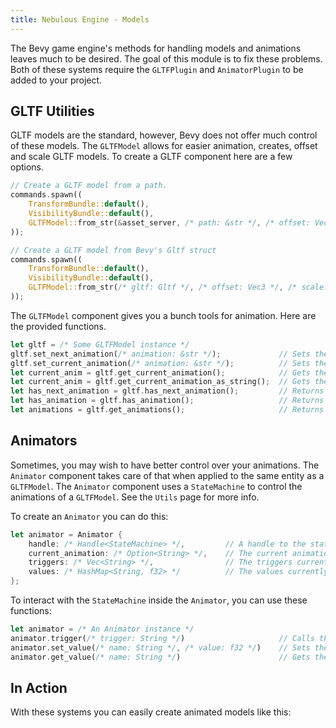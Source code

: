 ```yaml
---
title: Nebulous Engine - Models
---
```

The Bevy game engine's methods for handling models and animations leaves much to be desired.  The goal of this module is to fix these problems.
Both of these systems require the `GLTFPlugin` and `AnimatorPlugin` to be added to your project.

## GLTF Utilities
GLTF models are the standard, however, Bevy does not offer much control of these models.  The `GLTFModel` allows for easier animation, creates, offset and scale GLTF models.
To create a GLTF component here are a few options.
```rust
// Create a GLTF model from a path.
commands.spawn((
    TransformBundle::default(),
    VisibilityBundle::default(),
    GLTFModel::from_str(&asset_server, /* path: &str */, /* offset: Vec3 */, /* scale: Vec3 */)
));

// Create a GLTF model from Bevy's Gltf struct
commands.spawn((
    TransformBundle::default(),
    VisibilityBundle::default(),
    GLTFModel::from_str(/* gltf: Gltf */, /* offset: Vec3 */, /* scale: Vec3 */)
));
```

The `GLTFModel` component gives you a bunch tools for animation.
Here are the provided functions.
```rust
let gltf = /* Some GLTFModel instance */
gltf.set_next_animation(/* animation: &str */);             // Sets the next animation to be played
gltf.set_current_animation(/* animation: &str */);          // Sets the current animation being played
let current_anim = gltf.get_current_animation();            // Gets the current animation as an option
let current_anim = gltf.get_current_animation_as_string();  // Gets the current animation as a string, defaulting to "none"
let has_next_animation = gltf.has_next_animation();         // Returns true if this GLTFModel has a animation to play next
let has_animation = gltf.has_animation();                   // Returns true if this GLTFModel has a animation currently playing
let animations = gltf.get_animations();                     // Returns a vector containing all possible animations
```

## Animators
Sometimes, you may wish to have better control over your animations.  The `Animator` component takes care of that when applied to the same entity as a `GLTFModel`.
The `Animator` component uses a `StateMachine` to control the animations of a `GLTFModel`.  See the `Utils` page for more info.

To create an `Animator` you can do this:
```rust
let animator = Animator {
    handle: /* Handle<StateMachine> */,         // A handle to the state machine to use.
    current_animation: /* Option<String> */,    // The current animation, you can usually set this to None when creating an Animator
    triggers: /* Vec<String> */,                // The triggers currently being called on the animators state machine.  See the StateMachine documentation for more info.
    values: /* HashMap<String, f32> */          // The values currently being applied to the animators state machine.  See the StateMachine documentation for more info.
};
```

To interact with the `StateMachine` inside the `Animator`, you can use these functions:
```rust
let animator = /* An Animator instance */
animator.trigger(/* trigger: String */)                     // Calls the given trigger in the StateMachine
animator.set_value(/* name: String */, /* value: f32 */)    // Sets the value with the given name in the StateMachine
animator.get_value(/* name: String */)                      // Gets the value with the given name in the StateMachine
```

## In Action
With these systems you can easily create animated models like this:
<div>
    <canvas id="bevy"></canvas>
    <script type="module" src="/fox-example.js" />
</div>

